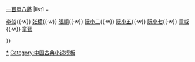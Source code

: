 {{Navbox
|name = 梁山泊四寨水軍頭領
|title = 梁山泊四寨水軍頭領
|titlestyle = background:#CCCC99
|style = 
|belowstyle = background:#CCCC99
|below = 參見：[[水浒传|水滸傳]]{{.w}}[[一百單八將]]
|list1 = <div>
[[李俊 (水滸傳)|李俊]]{{·w}}
[[张横]]{{·w}}
[[张顺 (水浒传)|張順]]{{·w}}
[[阮小二]]{{·w}}
[[阮小五]]{{·w}}
[[阮小七]]{{·w}}
[[童威]]{{·w}}
[[童猛]]
</div>
}}<noinclude>
[[Category:水浒一百单八将|*]]
[[Category:中国古典小说模板]]
</noinclude>